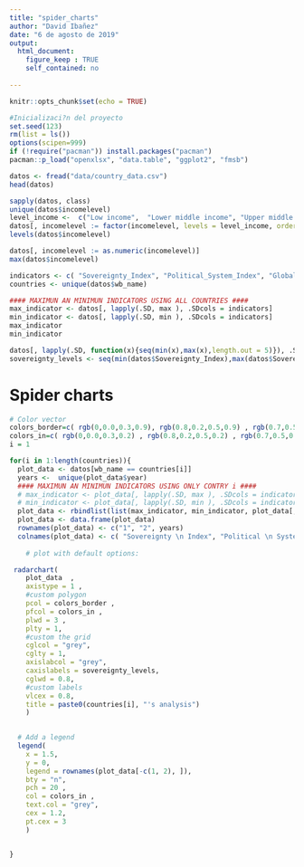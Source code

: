 ```yaml
---
title: "spider_charts"
author: "David Ibañez"
date: "6 de agosto de 2019"
output: 
  html_document: 
    figure_keep : TRUE
    self_contained: no 
    
---
```


```r
knitr::opts_chunk$set(echo = TRUE)

```

```r
#Inicializaci?n del proyecto
set.seed(123)
rm(list = ls())
options(scipen=999)
if (!require("pacman")) install.packages("pacman")
pacman::p_load("openxlsx", "data.table", "ggplot2", "fmsb")
```

```r
datos <- fread("data/country_data.csv")
head(datos)
```
```r
sapply(datos, class)
unique(datos$incomelevel)
level_income <-  c("Low income",  "Lower middle income", "Upper middle income",  "High income: OECD",    "High income: nonOECD")
datos[, incomelevel := factor(incomelevel, levels = level_income, ordered = T)]
levels(datos$incomelevel)
```
```r
datos[, incomelevel := as.numeric(incomelevel)]
max(datos$incomelevel)
```

```r
indicators <- c( "Sovereignty_Index", "Political_System_Index", "Globalization_Index", "Growth_GDP")
countries <- unique(datos$wb_name)

#### MAXIMUN AN MINIMUN INDICATORS USING ALL COUNTRIES ####
max_indicator <- datos[, lapply(.SD, max ), .SDcols = indicators]
min_indicator <- datos[, lapply(.SD, min ), .SDcols = indicators]
max_indicator
min_indicator
```
```r
datos[, lapply(.SD, function(x){seq(min(x),max(x),length.out = 5)}), .SDcols = indicators]
sovereignty_levels <- seq(min(datos$Sovereignty_Index),max(datos$Sovereignty_Index),length.out = 5)
```
# Spider charts 
```r
# Color vector
colors_border=c( rgb(0,0.0,0.3,0.9), rgb(0.8,0.2,0.5,0.9) , rgb(0.7,0.5,0.1,0.9), rgb(0.2,0.5,0.5,0.9)   )
colors_in=c( rgb(0,0.0,0.3,0.2) , rgb(0.8,0.2,0.5,0.2) , rgb(0.7,0.5,0.1,0.2), rgb(0.2,0.5,0.5,0.2))
i = 1

for(i in 1:length(countries)){
  plot_data <- datos[wb_name == countries[i]]
  years <-  unique(plot_data$year)
  #### MAXIMUN AN MINIMUN INDICATORS USING ONLY CONTRY i ####
  # max_indicator <- plot_data[, lapply(.SD, max ), .SDcols = indicators]
  # min_indicator <- plot_data[, lapply(.SD, min ), .SDcols = indicators]
  plot_data <- rbindlist(list(max_indicator, min_indicator, plot_data[, mget(indicators)]))
  plot_data <- data.frame(plot_data)
  rownames(plot_data) <- c("1", "2", years)
  colnames(plot_data) <- c( "Sovereignty \n Index", "Political \n System Index", "Globalization \n Index", "Growth \n GDP")
    
    # plot with default options:

 radarchart(
    plot_data  ,
    axistype = 1 ,
    #custom polygon
    pcol = colors_border ,
    pfcol = colors_in ,
    plwd = 3 ,
    plty = 1,
    #custom the grid
    cglcol = "grey",
    cglty = 1,
    axislabcol = "grey",
    caxislabels = sovereignty_levels,
    cglwd = 0.8,
    #custom labels
    vlcex = 0.8,
    title = paste0(countries[i], "'s analysis")
    )

  
  # Add a legend
  legend(
    x = 1.5,
    y = 0,
    legend = rownames(plot_data[-c(1, 2), ]),
    bty = "n",
    pch = 20 ,
    col = colors_in ,
    text.col = "grey",
    cex = 1.2,
    pt.cex = 3
    )


}


```










